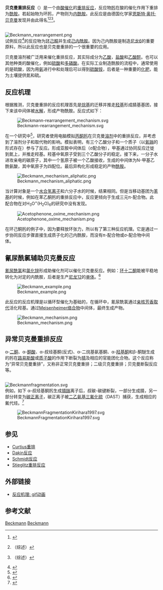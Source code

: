 {{NoteTA|G1=Chemistry}}
'''贝克曼重排反应'''（{{lang|en|Beckmann rearrangement}}）是一个由[[酸|酸]][[催化|催化]]的[[重排反应|重排反应]]，反应物[[肟|肟]]在酸的催化作用下重排为[[酰胺|酰胺]]。若起始物为环肟，产物则为[[内酰胺|内酰胺]]。此反应是由德国化学家[[恩斯特·奥托·贝克曼|恩斯特·奥托·贝克曼]]发现并由此得名<ref>{{cite journal en
 | author= E. Beckmann
 | title = Zur Kenntniss der Isonitrosoverbindungen 
 | journal = [[Ber.|Ber.]] 
 | year = 1886 
 | volume = 19
 | pages = 988-993
 | doi = 10.1002/cber.188601901222 }}</ref><ref>{{cite journal en| author=L. G. Donaruma, W. Z. Heldt | title=The Beckmann rearrangement. | journal=Org. React.  | year=1960 | volume=11| pages=1-156 }}（综述）</ref><ref>{{cite journal en| author=R. E. Gawley | title=The Beckmann reactions: rearrangement, elimination-additions, fragmentations, and rearrangement-cyclizations. | journal= Org. React. | year=1988 | volume=35| pages=14-24 }}（综述）</ref>。

<br />
[[File:Beckmann_rearrangement.png|center]]
<br />

试例反应<ref>{{cite journal en | author=J. C. Eck, C. S. Marvel | title=ε-BENZOYLAMINOCAPROIC ACID | journal=Organic Syntheses, Coll. | year=1943 | volume=2 | pages=76 | url=http://www.orgsyn.org/orgsyn/prep.asp?prep=cv2p0076 | access-date=2008-01-24 | archive-url=https://web.archive.org/web/20070930210537/http://www.orgsyn.org/orgsyn/prep.asp?prep=cv2p0076 | archive-date=2007-09-30 | dead-url=yes }}</ref>的反应物为[[环己酮|环己酮]]并生成[[己内酰胺|己内酰胺]]。因为己内酰胺是制造[[尼龙6|尼龙6]]的重要原料，所以此反应也是贝克曼重排的一个很重要的应用。

贝克曼溶剂被广泛用来催化重排反应，其实际成分为[[乙酸|乙酸]]，[[盐酸|盐酸]]和[[乙酸酐|乙酸酐]]。也可以其他种类的酸催化，例如[[硫酸|硫酸]]和[[多磷酸|多磷酸]]。在实际工业制造酰胺的流程中，通常使用的是硫酸，因为用[[氨|氨]]进行中和处理后可以得到[[硫酸铵|硫酸铵]]，后者是一种重要的[[化肥|化肥]]，能为土壤提供氮和硫。

==反应机理==
根据推测，贝克曼重排的反应机理首先是[[烷基|烷基]]的迁移并推走[[羟基|羟基]]形成腈基基团，接下来该中间体被[[水解|水解]]，形成产物酰胺。反应式如下：

[[File:Beckmann-rearrangement_mechanism.svg|center]]

在一个研究中<ref>{{cite journal en | author=S. Yamabe, N. Tsuchida, S. Yamazaki | title=Is the Beckmann Rearrangement a Concerted or Stepwise Reaction? A Computational Study | journal=[[J._Org._Chem.|J. Org. Chem.]] | year=2005 | volume=70 | pages=10638 - 10644 | doi=10.1021/jo0508346 | url=http://pubs.acs.org/cgi-bin/abstract.cgi/joceah/2005/70/i26/abs/jo0508346.html | access-date=2008-01-27 | archive-date=2007-12-05 | archive-url=https://web.archive.org/web/20071205044411/http://pubs.acs.org/cgi-bin/abstract.cgi/joceah/2005/70/i26/abs/jo0508346.html | dead-url=no }}</ref>，研究者使用电脑模拟[[丙酮肟|丙酮肟]]在贝克曼[[溶剂|溶剂]]中的重排反应，并考虑到了溶剂分子和取代物的影响。模拟表明，有三个乙酸分子和一个质子（以[[氧鎓|氧鎓]]的形式存在）参与了反应。形成亚胺中间体后（σ配合物），甲基通过协同反应迁徙到氮上，并推走羟基。羟基中氧原子受到三个乙酸分子的稳定。接下来，一分子水进攻亲电的碳原子，其中一个氢原子被一个乙酸接收，生成的中间体为N-甲基乙酰氨酸，其中氧原子为四配位。最后异构化形成稳定的产物[[酰胺|酰胺]]。


[[File:Beckmann_mechanism_aliphatic.png|center]]

当计算对象是一个[[水合氢离子|水合氢离子]]和六分子水的时候，结果相同。但是当移动基团为[[苯基|苯基]]的时候，例如在苯乙酮肟的重排反应中，反应更倾向于生成三元π-配合物。此配合物在对H<sub>3</sub>O<sup>+</sup>(H<sub>2</sub>O)<sub>6</sub>的研究中没有发现。 

[[File:Acetophenone_oxime_mechanism.png|center]]

在环己酮肟的例子中，因为要释放环张力，所以有了第三种反应机理。它是通过一步协同反应步骤直接生成质子化的己内酰胺，而没有π-配合物或σ-配合物中间体。

==氰尿酰氯辅助贝克曼反应==
[[氰尿酰氯|氰尿酰氯]]和[[氯化锌|氯化锌]]形成助催化剂可以催化贝克曼反应。例如：[[环十二酮|环十二酮]]能被平稳地转化为对定的内酰胺，后者是生产[[尼龙12|尼龙12]]的[[单体|单体]]。<ref>{{cite journal en| author=Y. Furuya, K. Ishihara, H. Yamamoto| title=Cyanuric Chloride as a Mild and Active Beckmann Rearrangement Catalyst| journal=[[J._Am._Chem._Soc.|J. Am. Chem. Soc.]]| year=2005| volume=127| pages=11240 -11241| url=http://pubs.acs.org/cgi-bin/abstract.cgi/jacsat/2005/127/i32/abs/ja053441x.html| doi=10.1021/ja053441x| access-date=2008-01-27| archive-date=2007-12-05| archive-url=https://web.archive.org/web/20071205070456/http://pubs.acs.org/cgi-bin/abstract.cgi/jacsat/2005/127/i32/abs/ja053441x.html| dead-url=no}}</ref>

[[File:Beckmann_example.png|center]]

此反应的反应机理是以循环型催化为基础的，在循环中，氰尿酰氯通过[[親核性芳香取代反應|亲核芳香取代]]活化羟基。通过[[Meisenheimer络合物|Meisenheimer络合物]]中间体，最终生成产物。

[[File:Beckmann_mechanism.png|center]]

==异常贝克曼重排反应==
α-[[二酮|二酮]]、α-[[酮酸|酮酸]]、α-叔烃基酮(反式)、α-二烷基氨基酮、α-[[羟基酮|羟基酮]]和β-酮醚生成的肟在[[路易斯酸|路易斯酸]]或[[质子酸|质子酸]]的作用下断裂为[[腈|腈]]及相应的官能团化合物。这个反应称为“异常贝克曼重排”，又称非正常贝克曼重排；二级贝克曼重排；贝克曼断裂反应等。

<br />
[[Image:Beckmannfragmentation.svg|center]]
<br />

例如，如下 α-叔烃基酮肟生成[[腈鎓|腈鎓]]离子后，叔碳-碳键断裂，一部分生成腈，另一部分转变为[[碳正离子|碳正离子]]，碳正离子被[[二乙氨基三氟化硫|二乙氨基三氟化硫]]（DAST）捕获，生成相应的氟代烃。<ref>{{cite journal  en| title = Fluorinative -cleavage of cyclic ketoximes with diethylaminosulfur trifluoride: an efficient synthesis of fluorinated carbonitriles | first = Masayuki | last = Kirihara | coauthors =  Niimi, Kanako; Momose, Takefumi | journal = [[Chemical_Communications|Chemical Communications]] | year =1997 | volume =6 | pages = 599–600 | doi = 10.1039/a607749h}}</ref>

[[Image:BeckmannFragmentationKirihara1997.svg|center]]

==参见==
*[[Curtius重排|Curtius重排]]
*[[Dakin反应|Dakin反应]]
*[[Schmidt反应|Schmidt反应]]
*[[Stieglitz重排反应|Stieglitz重排反应]]

== 外部链接 ==
*[https://commons.wikimedia.org/wiki/File%3AB_U_startAnimGif.gif 反应机理: gif动画 ]{{Wayback|url=https://commons.wikimedia.org/wiki/File%3AB_U_startAnimGif.gif |date=20141108122044 }}

==参考文献==
<div class="references-small">
<references />
</div>

[[Category:重排反应|Beckmann]]
[[Category:人名反应|Beckmann]]